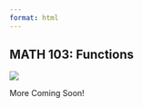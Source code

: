 ```yaml
---
format: html
---
```



## MATH 103: Functions

::: {.grid}

::: {.g-col-4}
![](images/MATH0105_hex_sticker.png)
:::

::: {.g-col-8}

:::

:::


More Coming Soon!